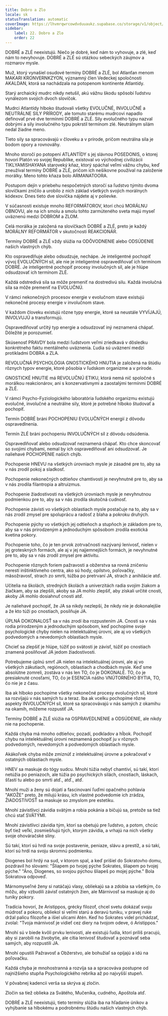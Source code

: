 ```yaml
---
title: Dobro a Zlo
locale: sk
statusTranslation: automatic
coverImage: https://lhvmrqwrcowdvduuaukz.supabase.co/storage/v1/object/public/strapi-uploads/small_cover-educacion-fundamental.webp-2d51a7828a2b1309555be27f7e2a61a0.webp
sidebar:
    label: 22. Dobro a Zlo
    order: 22
---
```

DOBRÉ a ZLÉ neexistujú. Niečo je dobré, keď nám to vyhovuje, a zlé, keď nám to nevyhovuje. DOBRÉ a ZLÉ sú otázkou sebeckých záujmov a rozmarov mysle.

Muž, ktorý vynašiel osudové termíny DOBRÉ a ZLÉ, bol Atlanťan menom MAKARI KRONVERNKZYON, významný člen Vedeckej spoločnosti AKALDAN, ktorá sa nachádzala na potopenom kontinente Atlantídy.

Starý archaický mudrc nikdy netušil, akú vážnu škodu spôsobí ľudstvu vynálezom svojich dvoch slovíčok.

Mudrci Atlantídy hlboko študovali všetky EVOLUČNÉ, INVOLUČNÉ a NEUTRÁLNE SILY PRÍRODY, ale tomuto starému mudrcovi napadlo definovať prvé dve termínmi DOBRÉ a ZLÉ. Sily evolučného typu nazval dobrými a sily involučného typu pokrstil termínom zlé. Neutrálnym silám nedal žiadne meno.

Tieto sily sa spracovávajú v človeku a v prírode, pričom neutrálna sila je bodom opory a rovnováhy.

Mnoho storočí po potopení ATLANTÍDY s jej slávnou POSEDONIS, o ktorej hovorí Platón vo svojej Republike, existoval vo východnej civilizácii TIKLYAMISHAYANA staroveký kňaz, ktorý spáchal veľmi vážnu chybu, keď zneužíval termíny DOBRÉ a ZLÉ, pričom ich nešikovne používal na založenie morálky. Meno tohto kňaza bolo ARMANATOORA.

Postupom dejín v priebehu nespočetných storočí sa ľudstvo týmito dvoma slovíčkami zničilo a urobilo z nich základ všetkých svojich morálnych kódexov. Dnes tieto dve slovíčka nájdete aj v polievke.

V súčasnosti existuje mnoho REFORMÁTOROV, ktorí chcú MORÁLNU OBNOVU, ale na ich smolu a smolu tohto zarmúteného sveta majú myseľ uväznenú medzi DOBROM a ZLOM.

Celá morálka je založená na slovíčkach DOBRÉ a ZLÉ, preto je každý MORÁLNY REFORMÁTOR v skutočnosti REAKCIONÁR.

Termíny DOBRÉ a ZLÉ vždy slúžia na ODÔVODNENIE alebo ODSÚDENIE našich vlastných chýb.

Kto ospravedlňuje alebo odsudzuje, nechápe. Je inteligentné pochopiť vývoj EVOLUČNÝCH síl, ale nie je inteligentné ospravedlňovať ich termínom DOBRÉ. Je inteligentné pochopiť procesy involučných síl, ale je hlúpe odsudzovať ich termínom ZLÉ.

Každá odstredivá sila sa môže premeniť na dostredivú silu. Každá involučná sila sa môže premeniť na EVOLUČNÚ.

V rámci nekonečných procesov energie v evolučnom stave existujú nekonečné procesy energie v involučnom stave.

V každom človeku existujú rôzne typy energie, ktoré sa neustále VYVÍJAJÚ, INVOLVUJÚ a transformujú.

Ospravedlňovať určitý typ energie a odsudzovať iný neznamená chápať. Dôležité je porozumieť.

Skúsenosť PRAVDY bola medzi ľudstvom veľmi zriedkavá v dôsledku konkrétneho faktu mentálneho uväznenia. Ľudia sú uväznení medzi protikladmi DOBRA a ZLA.

REVOLUČNÁ PSYCHOLÓGIA GNOSTICKÉHO HNUTIA je založená na štúdiu rôznych typov energie, ktoré pôsobia v ľudskom organizme a v prírode.

GNOSTICKÉ HNUTIE má REVOLUČNÚ ETIKU, ktorá nemá nič spoločné s morálkou reakcionárov, ani s konzervatívnymi a zaostalými termínmi DOBRÉ a ZLÉ.

V rámci Psycho-Fyziologického laboratória ľudského organizmu existujú evolučné, involučné a neutrálne sily, ktoré je potrebné hlboko študovať a pochopiť.

Termín DOBRÉ bráni POCHOPENIU EVOLUČNÝCH energií z dôvodu ospravedlnenia.

Termín ZLÉ bráni pochopeniu INVOLUČNÝCH síl z dôvodu odsúdenia.

Ospravedlňovať alebo odsudzovať neznamená chápať. Kto chce skoncovať so svojimi chybami, nemal by ich ospravedlňovať ani odsudzovať. Je naliehavé POCHOPENIE našich chýb.

Pochopenie HNEVU na všetkých úrovniach mysle je zásadné pre to, aby sa v nás zrodil pokoj a sladkosť.

Pochopenie nekonečných odtieňov chamtivosti je nevyhnutné pre to, aby sa v nás zrodila filantropia a altruizmus.

Pochopenie žiadostivosti na všetkých úrovniach mysle je nevyhnutnou podmienkou pre to, aby sa v nás zrodila skutočná cudnosť.

Pochopenie závisti vo všetkých oblastiach mysle postačuje na to, aby sa v nás zrodil zmysel pre spoluprácu a radosť z blaha a pokroku druhých.

Pochopenie pýchy vo všetkých jej odtieňoch a stupňoch je základom pre to, aby sa v nás prirodzeným a jednoduchým spôsobom zrodila exotická kvetina pokory.

Pochopenie toho, čo je ten prvok zotrvačnosti nazývaný lenivosť, nielen v jej groteskných formách, ale aj v jej najjemnejších formách, je nevyhnutné pre to, aby sa v nás zrodil zmysel pre aktivitu.

Pochopenie rôznych foriem pažravosti a obžerstva sa rovná zničeniu nerestí inštinktívneho centra, ako sú hody, opilstvo, poľovačky, mäsožravosť, strach zo smrti, túžba po pretrvaní JA, strach z anihilácie atď.

Učitelia na školách, stredných školách a univerzitách radia svojim žiakom a žiačkam, aby sa zlepšili, akoby sa JA mohlo zlepšiť, aby získali určité cnosti, akoby JA mohlo dosiahnuť cnosti atď.

Je naliehavé pochopiť, že JA sa nikdy nezlepší, že nikdy nie je dokonalejšie a že kto túži po cnostiach, posilňuje JA.

ÚPLNÁ DOKONALOSŤ sa v nás zrodí iba rozpustením JA. Cnosti sa v nás rodia prirodzeným a jednoduchým spôsobom, keď pochopíme svoje psychologické chyby nielen na intelektuálnej úrovni, ale aj vo všetkých podvedomých a nevedomých oblastiach mysle.

Chcieť sa zlepšiť je hlúpe, túžiť po svätosti je závisť, túžiť po cnostiach znamená posilňovať JA jedom žiadostivosti.

Potrebujeme úplnú smrť JA nielen na intelektuálnej úrovni, ale aj vo všetkých zákutiach, regiónoch, oblastiach a chodbách mysle. Keď sme absolútne zomreli, zostáva v nás len TO, čo je DOKONALÉ. TO, čo je presiaknuté cnosťami, TO, čo je ESENCIA nášho VNÚTORNÉHO BYTIA, TO, čo nie je z času.

Iba ak hlboko pochopíme všetky nekonečné procesy evolučných síl, ktoré sa rozvíjajú v nás samých tu a teraz. Iba ak vcelku pochopíme rôzne aspekty INVOLUČNÝCH síl, ktoré sa spracovávajú v nás samých z okamihu na okamih, môžeme rozpustiť JA.

Termíny DOBRÉ a ZLÉ slúžia na OSPRAVEDLNENIE a ODSÚDENIE, ale nikdy nie na pochopenie.

Každá chyba má mnoho odtieňov, pozadí, podkladov a hĺbok. Pochopiť chybu na intelektuálnej úrovni neznamená pochopiť ju v rôznych podvedomých, nevedomých a podvedomých oblastiach mysle.

Akákoľvek chyba môže zmiznúť z intelektuálnej úrovne a pokračovať v ostatných oblastiach mysle.

HNEV sa maskuje do tógy sudcu. Mnohí túžia nebyť chamtiví, sú takí, ktorí netúžia po peniazoch, ale túžia po psychických silách, cnostiach, láskach, šťastí tu alebo po smrti atď., atď., atď.

Mnohí muži a ženy sú dojatí a fascinovaní ľuďmi opačného pohlavia "AKOŽE" preto, že milujú krásu, ich vlastné podvedomie ich zrádza, ŽIADOSTIVOSŤ sa maskuje so zmyslom pre estetiku.

Mnohí závistlivci závidia svätým a robia pokánia a bičujú sa, pretože sa tiež chcú stať SVÄTÝMI.

Mnohí závistlivci závidia tým, ktorí sa obetujú pre ľudstvo, a potom, chcúc byť tiež veľkí, zosmiešňujú tých, ktorým závidia, a vrhajú na nich všetky svoje ohováračské sliny.

Sú takí, ktorí sú hrdí na svoje postavenie, peniaze, slávu a prestíž, a sú takí, ktorí sú hrdí na svoju skromnú podmienku.

Diogenes bol hrdý na sud, v ktorom spal, a keď prišiel do Sokratovho domu, pozdravil ho slovami: "Šliapem po tvojej pýche Sokrates, šliapem po tvojej pýche." "Áno, Diogenes, so svojou pýchou šliapeš po mojej pýche." Bola Sokratova odpoveď.

Márnomyseľné ženy si natáčajú vlasy, obliekajú sa a zdobia sa všetkým, čo môžu, aby vzbudili závisť ostatných žien, ale Márnivosť sa maskuje aj do tuniky pokory.

Tradícia hovorí, že Aristippos, grécky filozof, chcel svetu dokázať svoju múdrosť a pokoru, obliekol si veľmi starú a deravú tuniku, v pravej ruke držal palicu filozofie a išiel ulicami Atén. Keď ho Sokrates videl prichádzať, zvolal: "Tvoja márnivosť je vidieť cez diery na tvojom odeve, ó Aristippos."

Mnohí sú v biede kvôli prvku lenivosti, ale existujú ľudia, ktorí príliš pracujú, aby si zarobili na živobytie, ale cítia lenivosť študovať a poznávať seba samých, aby rozpustili JA.

Mnohí opustili Pažravosť a Obžerstvo, ale bohužiaľ sa opíjajú a idú na poľovačku.

Každá chyba je mnohostranná a rozvíja sa a spracováva postupne od najnižšieho stupňa Psychologického rebríka až po najvyšší stupeň.

V pôvabnej kadencii verša sa skrýva aj zločin.

Zločin sa tiež oblieka za Svätého, Mučeníka, cudného, Apoštola atď.

DOBRÉ a ZLÉ neexistujú, tieto termíny slúžia iba na hľadanie únikov a vyhýbanie sa hlbokému a podrobnému štúdiu našich vlastných chýb.


